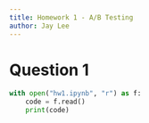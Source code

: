 ```yaml
---
title: Homework 1 - A/B Testing
author: Jay Lee
---
```


# Question 1 

```python

with open("hw1.ipynb", "r") as f:
    code = f.read()
    print(code)

```

